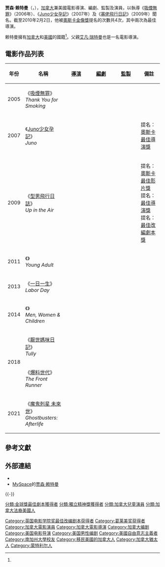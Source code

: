 {{NoteTA
|G1=Movie
|G2=Show
|T=zh-hans:贾森·赖特曼;zh-hk:積遜·懷文;zh-tw:傑森·瑞特曼;
|1=zh-hans:贾森;zh-hk:積遜;zh-tw:傑森;
|2=zh-hans:赖特曼;zh-hk:懷文;zh-tw:瑞特曼;
|3=zh-hk:危情假期;zh-tw:一日一生;zh-cn:情动假日;
|4=zh-hk:選戰謊情色;zh-tw:爆料世代;zh-cn:领先者;
}}
{{Infobox entertainer
| type       = 導演
| name       = 贾森·赖特曼<br />{{lang|en|Jason Reitman}}
| image      = Jason Reitman-2 Up in the Air TIFF09.jpg
| imagesize  = 
| caption    = 赖特曼於2009年
| birthdate  = {{birth date and age|1977|10|19}}
| birthplace = {{CAN}}[[魁北克|魁北克]][[蒙特利爾|蒙特利爾]]
| nationality= {{CAN}}<br>{{USA}}<ref name="#1">{{citeweb|url=http://www.nationalpost.com/arts/story.html?id=2295238|first=Bob|last=Thompson|publisher=nationalpost.com|title=Jason Reitman: Perfect weather to fly|accessdate=May 24, 2010}}{{Dead link}}</ref>
| deathdate  = 
| deathplace = 
| occupation = 電影導演、編劇、監製、演員
| spouse     = {{marriage|米歇爾·李|2004}}
| parents=[[伊萬·赖特曼|伊萬·赖特曼]] （1946年—）<br>[[吉妮薇芙·羅伯特|吉妮薇芙·羅伯特]]
| children=Josephine Reitman
| goldenglobeawards='''[[金球獎最佳劇本|最佳劇本]]'''<br>2009年 《[[寡佬飛行日記|寡佬飛行日記]]》
| baftaawards='''[[英國電影學院獎最佳改編劇本|最佳改編劇本]]'''<br>2009年 《[[寡佬飛行日記|寡佬飛行日記]]》
| grammyawards='''最佳影視媒體作品作曲專輯'''<br>2009年 《[[Juno少女孕記|Juno少女孕記]]》
}}
'''贾森·赖特曼'''（{{lang|en|'''Jason Reitman'''}}，{{bd|1977年|10月19日}}），[[加拿大|加拿大]]兼美國電影導演、編劇、監製及演員，以執導《[[吸煙無罪|吸煙無罪]]》（2006年）、《[[Juno少女孕記|Juno少女孕記]]》（2007年）及《[[型男飛行日誌_(電影)|寡佬飛行日記]]》（2009年）聞名。截至2010年2月2日，他被[[奧斯卡金像獎|奧斯卡金像獎]]提名的次數共4次，其中兩次為最佳導演。

赖特曼擁有[[加拿大|加拿大]]和[[美國|美國]]的國籍<ref name="#1"/>。父親[[艾凡·瑞特曼|艾凡·瑞特曼]]也是一名電影導演。

== 電影作品列表 ==
{| class="wikitable"
|-style="background:#B0C4DE;"
! 年份
! 名稱
! width="65"| [[電影導演|導演]]
! width="65"| [[編劇|編劇]]
! width="65"| [[電影監製|監製]]
! 備註
|-
| 2005
| 《[[吸煙無罪|吸煙無罪]]》<br/>''Thank You for Smoking''
| {{yes}}
| {{yes}}
| {{no}}
|
|-
| 2007
| 《[[Juno少女孕記|Juno少女孕記]]》<br/>''Juno''
| {{yes}}
| {{no}}
| {{no}}
| 提名：[[奧斯卡最佳導演獎|奧斯卡最佳導演獎]]
|-
| 2009
| 《[[型男飛行日誌_(電影)|型男飛行日誌]]》<br/>''Up in the Air''
| {{yes}}
| {{yes}}
| {{yes}} 
| 提名：[[奧斯卡最佳影片獎|奧斯卡最佳影片獎]]<br/>提名：[[奧斯卡最佳導演獎|最佳導演獎]]<br/>提名：[[奧斯卡最佳改編劇本獎|最佳改編劇本獎]]
|-
| 2011
| 《{{link-en|中女翻叮日記|Young Adult (film)}}》<br/>''Young Adult''
| {{yes}}
| {{no}}
| {{yes}} 
|
|-
| 2013
| 《[[一日一生_(2013年電影)|一日一生]]》<br/>''Labor Day''
| {{yes}}
| {{yes}}
| {{yes}} 
|
|-
| 2014
| 《{{link-en|人間迷網記|Men, Women & Children (film)}}》<br/>''Men, Women & Children''
| {{yes}}
| {{yes}}
| {{yes}} 
|
|-
| rowspan="2"|2018
| 《[[厭世媽咪日記|厭世媽咪日記]]》<br/>''Tully''
| {{yes}}
| {{no}}
| {{yes}} 
|
|-
| 《[[爆料世代|爆料世代]]》<br/>''The Front Runner''
| {{yes}}
| {{yes}}
| {{yes}} 
|
|-
| 2021
| 《[[魔鬼剋星_未來世|魔鬼剋星 未來世]]》<br/>''Ghostbusters: Afterlife''
| {{yes}}
| {{yes}}
| {{no}} 
|
|}

== 參考文獻 ==
{{Reflist}}

== 外部連結 ==
* {{imdb|0718646}}
* [[MySpace|MySpace]]的[https://web.archive.org/web/20071214012331/http://profile.myspace.com/index.cfm?fuseaction=user.viewprofile&friendid=58601444 贾森·赖特曼] 

{{-}}
{{杰森·赖特曼}}
{{评论家选择电影奖最佳劇本}}
{{金球奖最佳剧本}}
{{英国电影学院奖最佳改編劇本}}
{{Authority control}}

{{DEFAULTSORT:Reitman, Jason}}
[[Category:英国电影学院奖最佳改编剧本获得者|Category:英国电影学院奖最佳改编剧本获得者]]
[[分類:金球獎最佳劇本獲得者|分類:金球獎最佳劇本獲得者]]
[[Category:葛莱美奖获得者|Category:葛莱美奖获得者]]
[[分類:獨立精神獎獲得者|分類:獨立精神獎獲得者]]
[[Category:加拿大電影演員|Category:加拿大電影演員]]
[[Category:加拿大電影導演|Category:加拿大電影導演]]
[[Category:加拿大编剧|Category:加拿大编剧]]
[[分類:加拿大兒童演員|分類:加拿大兒童演員]]
[[Category:美国电影导演|Category:美国电影导演]]
[[Category:美国男性编剧|Category:美国男性编剧]]
[[Category:美國自由意志主義者|Category:美國自由意志主義者]]
[[Category:南加州大學校友|Category:南加州大學校友]]
[[Category:移民美國的加拿大人|Category:移民美國的加拿大人]]
[[Category:加拿大猶太人|Category:加拿大猶太人]]
[[分類:加拿大法裔美國人|分類:加拿大法裔美國人]]
[[Category:蒙特利尔人|Category:蒙特利尔人]]